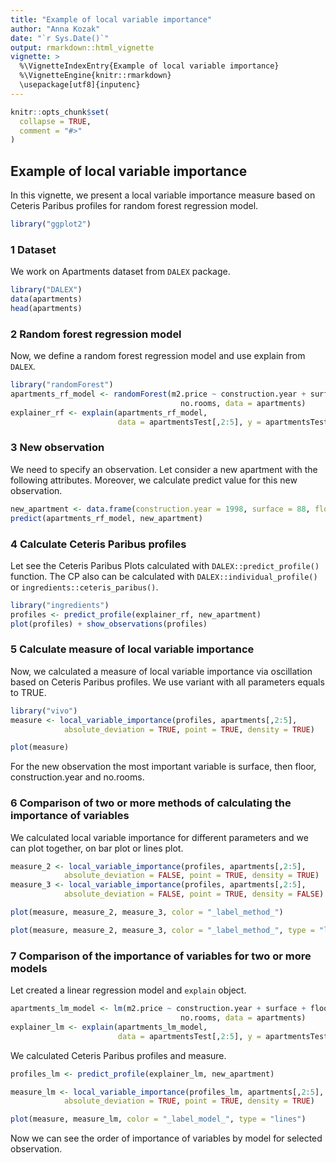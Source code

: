 ---
title: "Example of local variable importance"
author: "Anna Kozak"
date: "`r Sys.Date()`"
output: rmarkdown::html_vignette
vignette: >
  %\VignetteIndexEntry{Example of local variable importance}
  %\VignetteEngine{knitr::rmarkdown}
  \usepackage[utf8]{inputenc}
---

```{r setup, include = FALSE}
knitr::opts_chunk$set(
  collapse = TRUE,
  comment = "#>"
)
```

## Example of local variable importance

In this vignette, we present a local variable importance measure based on Ceteris Paribus profiles for random forest regression model.


```{r, include=FALSE, warning=FALSE, error=FALSE, message=FALSE}
library("ggplot2")
```

### 1 Dataset

We work on Apartments dataset from `DALEX` package.

```{r, warning = FALSE, echo = FALSE, message = FALSE, include = TRUE}
library("DALEX")
data(apartments)
head(apartments)
```

### 2 Random forest regression model

Now, we define a random forest regression model and use explain from `DALEX`.

```{r, warning = FALSE, error = FALSE, message = FALSE, include = TRUE}
library("randomForest")
apartments_rf_model <- randomForest(m2.price ~ construction.year + surface + floor +
                                      no.rooms, data = apartments)
explainer_rf <- explain(apartments_rf_model,
                        data = apartmentsTest[,2:5], y = apartmentsTest$m2.price)
```


### 3 New observation

We need to specify an observation. Let consider a new apartment with the following attributes. Moreover, we calculate predict value for this new observation.

```{r, warning = FALSE, error = FALSE, message = FALSE, include = TRUE}
new_apartment <- data.frame(construction.year = 1998, surface = 88, floor = 2L, no.rooms = 3)
predict(apartments_rf_model, new_apartment)
```

### 4 Calculate Ceteris Paribus profiles

Let see the Ceteris Paribus Plots calculated with `DALEX::predict_profile()` function. 
The CP also can be calculated with `DALEX::individual_profile()` or `ingredients::ceteris_paribus()`.

```{r, warning = FALSE, error = FALSE, message = FALSE, include = TRUE}
library("ingredients")
profiles <- predict_profile(explainer_rf, new_apartment)
plot(profiles) + show_observations(profiles)
```

### 5 Calculate measure of local variable importance

Now, we calculated a measure of local variable importance via oscillation based on Ceteris Paribus profiles. We use variant with all parameters equals to TRUE.

```{r, warning = FALSE, error = FALSE, message = FALSE, include = TRUE}
library("vivo")
measure <- local_variable_importance(profiles, apartments[,2:5], 
            absolute_deviation = TRUE, point = TRUE, density = TRUE)
```

```{r, warning = FALSE, error = FALSE, message = FALSE, include = TRUE}
plot(measure)
```

For the new observation the most important variable is surface, then floor, construction.year and no.rooms.


### 6 Comparison of two or more methods of calculating the importance of variables

We calculated local variable importance for different parameters and we can plot together, on bar plot or lines plot.

```{r, warning = FALSE, error = FALSE, message = FALSE, include = TRUE}
measure_2 <- local_variable_importance(profiles, apartments[,2:5], 
            absolute_deviation = FALSE, point = TRUE, density = TRUE)
measure_3 <- local_variable_importance(profiles, apartments[,2:5], 
            absolute_deviation = FALSE, point = TRUE, density = FALSE)
```


```{r, warning = FALSE, error = FALSE, message = FALSE, include = TRUE}
plot(measure, measure_2, measure_3, color = "_label_method_")
```

```{r, warning = FALSE, error = FALSE, message = FALSE, include = TRUE}
plot(measure, measure_2, measure_3, color = "_label_method_", type = "lines")
```

### 7 Comparison of the importance of variables for two or more models

Let created a linear regression model and `explain` object.

```{r, warning = FALSE, error = FALSE, message = FALSE, include = TRUE}
apartments_lm_model <- lm(m2.price ~ construction.year + surface + floor +
                                      no.rooms, data = apartments)
explainer_lm <- explain(apartments_lm_model,
                        data = apartmentsTest[,2:5], y = apartmentsTest$m2.price)
```

We calculated Ceteris Paribus profiles and measure.

```{r, warning = FALSE, error = FALSE, message = FALSE, include = TRUE}
profiles_lm <- predict_profile(explainer_lm, new_apartment)

measure_lm <- local_variable_importance(profiles_lm, apartments[,2:5], 
            absolute_deviation = TRUE, point = TRUE, density = TRUE)
```

```{r, warning = FALSE, error = FALSE, message = FALSE, include = TRUE}
plot(measure, measure_lm, color = "_label_model_", type = "lines")
```          

Now we can see the order of importance of variables by model for selected observation.
